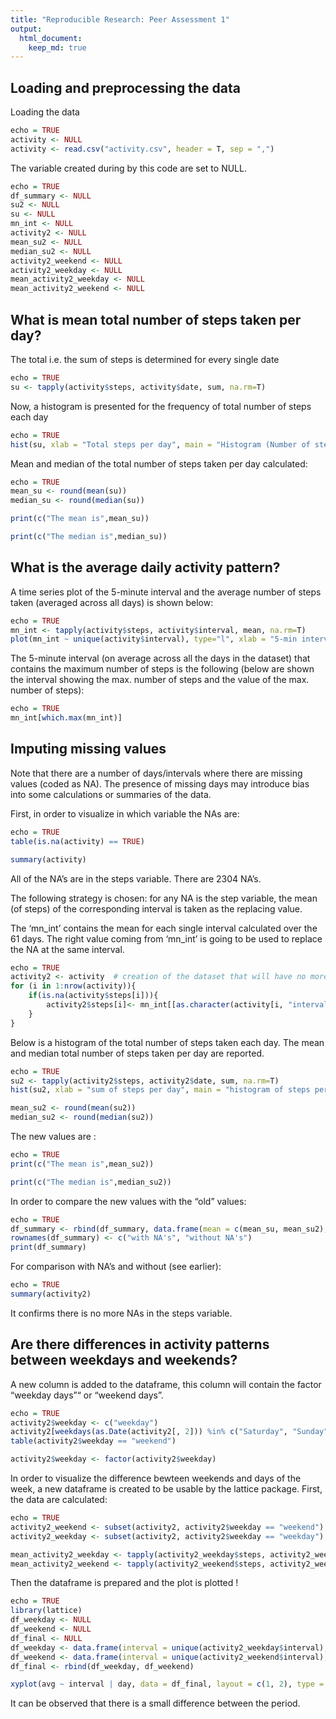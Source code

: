 ```yaml
---
title: "Reproducible Research: Peer Assessment 1"
output: 
  html_document:
    keep_md: true
---
```



## Loading and preprocessing the data

Loading the data
```r
echo = TRUE
activity <- NULL
activity <- read.csv("activity.csv", header = T, sep = ",")
```

The variable created during by this code are set to NULL.
```r
echo = TRUE
df_summary <- NULL
su2 <- NULL
su <- NULL
mn_int <- NULL
activity2 <- NULL
mean_su2 <- NULL
median_su2 <- NULL
activity2_weekend <- NULL
activity2_weekday <- NULL
mean_activity2_weekday <- NULL
mean_activity2_weekend <- NULL
```

## What is mean total number of steps taken per day?
The total i.e. the sum of steps is determined for every single date
```r
echo = TRUE
su <- tapply(activity$steps, activity$date, sum, na.rm=T)
```

Now, a histogram is presented for the frequency of total number of steps each day
```r
echo = TRUE
hist(su, xlab = "Total steps per day", main = "Histogram (Number of steps)")
```

Mean and median of the total number of steps taken per day calculated:
```r
echo = TRUE
mean_su <- round(mean(su))
median_su <- round(median(su))

print(c("The mean is",mean_su))
```


```r
print(c("The median is",median_su))
```


## What is the average daily activity pattern?
A time series plot of the 5-minute interval and the average number of steps taken (averaged across all days) is shown below:
```r
echo = TRUE
mn_int <- tapply(activity$steps, activity$interval, mean, na.rm=T)
plot(mn_int ~ unique(activity$interval), type="l", xlab = "5-min interval")
```

The 5-minute interval (on average across all the days in the dataset) that contains the maximum number of steps is the following (below are shown the interval showing the max. number of steps and the value of the max. number of steps):
```r
echo = TRUE
mn_int[which.max(mn_int)]
```

## Imputing missing values
Note that there are a number of days/intervals where there are missing values (coded as NA). The presence of missing days may introduce bias into some calculations or summaries of the data.

First, in order to visualize in which variable the NAs are:
```r
echo = TRUE
table(is.na(activity) == TRUE)
```

```r
summary(activity)
```

All of the NA's are in the steps variable. There are 2304 NA's.

The following strategy is chosen: for any NA is the step variable, the mean (of steps) of the corresponding interval is taken as the replacing value.

The 'mn_int' contains the mean for each single interval calculated over the 61 days. The right value coming from 'mn_int' is going to be used to replace the NA at the same interval.
```r
echo = TRUE
activity2 <- activity  # creation of the dataset that will have no more NAs
for (i in 1:nrow(activity)){
    if(is.na(activity$steps[i])){
        activity2$steps[i]<- mn_int[[as.character(activity[i, "interval"])]]
    }
}
```

Below is a histogram of the total number of steps taken each day. The mean and median total number of steps taken per day are reported.
```r
echo = TRUE
su2 <- tapply(activity2$steps, activity2$date, sum, na.rm=T)
hist(su2, xlab = "sum of steps per day", main = "histogram of steps per day")
```

```r
mean_su2 <- round(mean(su2))
median_su2 <- round(median(su2))
```

The new values are :
```r
echo = TRUE
print(c("The mean is",mean_su2))
```

```r
print(c("The median is",median_su2))
```

In order to compare the new values with the “old” values:
```r
echo = TRUE
df_summary <- rbind(df_summary, data.frame(mean = c(mean_su, mean_su2), median = c(median_su, median_su2)))
rownames(df_summary) <- c("with NA's", "without NA's")
print(df_summary)
```

For comparison with NA's and without (see earlier):
```r
echo = TRUE
summary(activity2)
```
It confirms there is no more NAs in the steps variable.

## Are there differences in activity patterns between weekdays and weekends?

A new column is added to the dataframe, this column will contain the factor “weekday days”“ or "weekend days”.
```r
echo = TRUE
activity2$weekday <- c("weekday")
activity2[weekdays(as.Date(activity2[, 2])) %in% c("Saturday", "Sunday", "samedi", "dimanche", "saturday", "sunday", "Samedi", "Dimanche"), ][4] <- c("weekend")
table(activity2$weekday == "weekend")
```

```r
activity2$weekday <- factor(activity2$weekday)
```

In order to visualize the difference bewteen weekends and days of the week, a new dataframe is created to be usable by the lattice package. First, the data are calculated:
```r
echo = TRUE
activity2_weekend <- subset(activity2, activity2$weekday == "weekend")
activity2_weekday <- subset(activity2, activity2$weekday == "weekday")

mean_activity2_weekday <- tapply(activity2_weekday$steps, activity2_weekday$interval, mean)
mean_activity2_weekend <- tapply(activity2_weekend$steps, activity2_weekend$interval, mean)
```

Then the dataframe is prepared and the plot is plotted !
```r
echo = TRUE
library(lattice)
df_weekday <- NULL
df_weekend <- NULL
df_final <- NULL
df_weekday <- data.frame(interval = unique(activity2_weekday$interval), avg = as.numeric(mean_activity2_weekday), day = rep("weekday", length(mean_activity2_weekday)))
df_weekend <- data.frame(interval = unique(activity2_weekend$interval), avg = as.numeric(mean_activity2_weekend), day = rep("weekend", length(mean_activity2_weekend)))
df_final <- rbind(df_weekday, df_weekend)

xyplot(avg ~ interval | day, data = df_final, layout = c(1, 2), type = "l", ylab = "Number of steps")
```

It can be observed that there is a small difference between the period.
